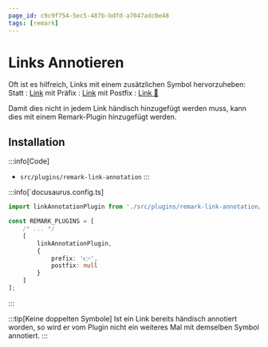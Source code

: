 ```yaml
---
page_id: c9c9f754-5ec5-487b-bdfd-a7047adc0e48
tags: [remark]
---
```


# Links Annotieren

Oft ist es hilfreich, Links mit einem zusätzlichen Symbol hervorzuheben:
Statt
: <a href="#">Link</a>
mit Präfix
: [Link](#)
mit Postfix
: <a href="#">Link 🔗</a>

Damit dies nicht in jedem Link händisch hinzugefügt werden muss, kann dies mit einem Remark-Plugin hinzugefügt werden.


## Installation

:::info[Code]
- `src/plugins/remark-link-annotation`
:::

:::info[`docusaurus.config.ts]

```ts
import linkAnnotationPlugin from './src/plugins/remark-link-annotation/plugin';

const REMARK_PLUGINS = [
    /* ... */
    [
        linkAnnotationPlugin,
        {
            prefix: '👉',
            postfix: null
        }
    ]
];
```
:::

:::tip[Keine doppelten Symbole]
Ist ein Link bereits händisch annotiert worden, so wird er vom Plugin nicht ein weiteres Mal mit demselben Symbol annotiert.
:::